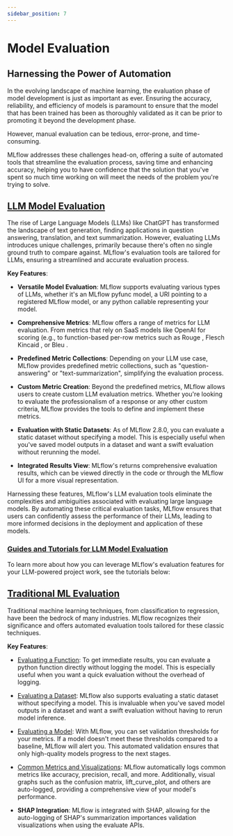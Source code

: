 ```yaml
---
sidebar_position: 7
---
```



# Model Evaluation

## Harnessing the Power of Automation

In the evolving landscape of machine learning, the evaluation phase of model development is just as important as ever.
Ensuring the accuracy, reliability, and efficiency of models is paramount to ensure that the model that has been trained has been as thoroughly
validated as it can be prior to promoting it beyond the development phase.

However, manual evaluation can be tedious, error-prone, and time-consuming.

MLflow addresses these challenges head-on, offering a suite of automated tools that streamline the evaluation process,
saving time and enhancing accuracy, helping you to have confidence that the solution that you've spent so much time working on will meet the
needs of the problem you're trying to solve.

## [LLM Model Evaluation](llms/llm-evaluate)

The rise of Large Language Models (LLMs) like ChatGPT has transformed the landscape of text generation, finding applications in question answering, translation, and text summarization. However, evaluating LLMs introduces unique challenges, primarily because there's often no single ground truth to compare against. MLflow's evaluation tools are tailored for LLMs, ensuring a streamlined and accurate evaluation process.

**Key Features**:

- **Versatile Model Evaluation**: MLflow supports evaluating various types of LLMs, whether it's an MLflow pyfunc model, a URI pointing to a registered MLflow model, or any python callable representing your model.

- **Comprehensive Metrics**: MLflow offers a range of metrics for LLM evaluation. From metrics that rely on SaaS models like OpenAI for scoring (e.g., <APILink fn="mlflow.metrics.genai.answer_relevance" /> to function-based per-row metrics such as Rouge <APILink fn="mlflow.metrics.rougeL" />, Flesch Kincaid <APILink fn="mlflow.metrics.flesch_kincaid_grade_level" />, or Bleu <APILink fn="mlflow.metrics.bleu" />.

- **Predefined Metric Collections**: Depending on your LLM use case, MLflow provides predefined metric collections, such as "question-answering" or "text-summarization", simplifying the evaluation process.

- **Custom Metric Creation**: Beyond the predefined metrics, MLflow allows users to create custom LLM evaluation metrics. Whether you're looking to evaluate the professionalism of a response or any other custom criteria, MLflow provides the tools to define and implement these metrics.

- **Evaluation with Static Datasets**: As of MLflow 2.8.0, you can evaluate a static dataset without specifying a model. This is especially useful when you've saved model outputs in a dataset and want a swift evaluation without rerunning the model.

- **Integrated Results View**: MLflow's <APILink fn="mlflow.evaluate" /> returns comprehensive evaluation results, which can be viewed directly in the code or through the MLflow UI for a more visual representation.

Harnessing these features, MLflow's LLM evaluation tools eliminate the complexities and ambiguities associated with evaluating large language models. By automating these critical evaluation tasks, MLflow ensures that users can confidently assess the performance of their LLMs, leading to more informed decisions in the deployment and application of these models.

### [Guides and Tutorials for LLM Model Evaluation](#guides-and-tutorials-for-llm-model-evaluation)

To learn more about how you can leverage MLflow's evaluation features for your LLM-powered project work, see the tutorials below:

<CardGroup>
  <PageCard
    link="../llms/llm-evaluate/notebooks/rag-evaluation"
    headerText="RAG Evaluation"
    text="Learn how to evaluate a Retrieval Augmented Generation setup with MLflow Evaluate"
  />
  <PageCard
    link="../llms/llm-evaluate/notebooks/question-answering-evaluation.html"
    headerText="Question-Answering Evaluation"
    text="See a working example of how to evaluate the quality of an LLM Question-Answering solution"
  />
  <PageCard
    link="../llms/rag/notebooks/question-generation-retrieval-evaluation.html"
    headerText="RAG Question Generation Evaluation"
    text="See how to generate Questions for RAG generation and how to evaluate a RAG solution using MLflow"
  />
</CardGroup>

## [Traditional ML Evaluation](../models#model-evaluation)

Traditional machine learning techniques, from classification to regression, have been the bedrock of many industries. MLflow recognizes
their significance and offers automated evaluation tools tailored for these classic techniques.

**Key Features**:

- [Evaluating a Function](../models#evaluating-with-a-function): To get immediate results, you can evaluate a python function directly without logging the model. This is especially useful when you want a quick evaluation without the overhead of logging.

- [Evaluating a Dataset](../models#evaluating-with-a-static-dataset): MLflow also supports evaluating a static dataset without specifying a model. This is invaluable when you've saved model outputs in a dataset and want a swift evaluation without having to rerun model inference.

- [Evaluating a Model](../models#model-validation): With MLflow, you can set validation thresholds for your metrics. If a model doesn't meet these thresholds compared to a baseline, MLflow will alert you. This automated validation ensures that only high-quality models progress to the next stages.

- [Common Metrics and Visualizations](../models#model-evaluation): MLflow automatically logs common metrics like accuracy, precision, recall, and more. Additionally, visual graphs such as the confusion matrix, lift_curve_plot, and others are auto-logged, providing a comprehensive view of your model's performance.

- **SHAP Integration**: MLflow is integrated with SHAP, allowing for the auto-logging of SHAP's summarization importances validation visualizations when using the evaluate APIs.
